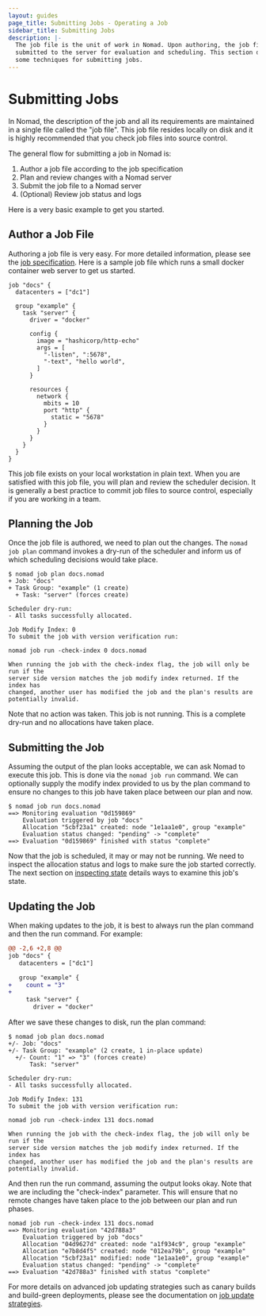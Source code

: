 ```yaml
---
layout: guides
page_title: Submitting Jobs - Operating a Job
sidebar_title: Submitting Jobs
description: |-
  The job file is the unit of work in Nomad. Upon authoring, the job file is
  submitted to the server for evaluation and scheduling. This section discusses
  some techniques for submitting jobs.
---
```


# Submitting Jobs

In Nomad, the description of the job and all its requirements are maintained in
a single file called the "job file". This job file resides locally on disk and
it is highly recommended that you check job files into source control.

The general flow for submitting a job in Nomad is:

1. Author a job file according to the job specification
1. Plan and review changes with a Nomad server
1. Submit the job file to a Nomad server
1. (Optional) Review job status and logs

Here is a very basic example to get you started.

## Author a Job File

Authoring a job file is very easy. For more detailed information, please see the
[job specification](/docs/job-specification). Here is a sample job
file which runs a small docker container web server to get us started.

```hcl
job "docs" {
  datacenters = ["dc1"]

  group "example" {
    task "server" {
      driver = "docker"

      config {
        image = "hashicorp/http-echo"
        args = [
          "-listen", ":5678",
          "-text", "hello world",
        ]
      }

      resources {
        network {
          mbits = 10
          port "http" {
            static = "5678"
          }
        }
      }
    }
  }
}
```

This job file exists on your local workstation in plain text. When you are
satisfied with this job file, you will plan and review the scheduler decision.
It is generally a best practice to commit job files to source control,
especially if you are working in a team.

## Planning the Job

Once the job file is authored, we need to plan out the changes. The `nomad job plan`
command invokes a dry-run of the scheduler and inform us of which scheduling
decisions would take place.

```shell
$ nomad job plan docs.nomad
+ Job: "docs"
+ Task Group: "example" (1 create)
  + Task: "server" (forces create)

Scheduler dry-run:
- All tasks successfully allocated.

Job Modify Index: 0
To submit the job with version verification run:

nomad job run -check-index 0 docs.nomad

When running the job with the check-index flag, the job will only be run if the
server side version matches the job modify index returned. If the index has
changed, another user has modified the job and the plan's results are
potentially invalid.
```

Note that no action was taken. This job is not running. This is a complete
dry-run and no allocations have taken place.

## Submitting the Job

Assuming the output of the plan looks acceptable, we can ask Nomad to execute
this job. This is done via the `nomad job run` command. We can optionally supply
the modify index provided to us by the plan command to ensure no changes to this
job have taken place between our plan and now.

```shell
$ nomad job run docs.nomad
==> Monitoring evaluation "0d159869"
    Evaluation triggered by job "docs"
    Allocation "5cbf23a1" created: node "1e1aa1e0", group "example"
    Evaluation status changed: "pending" -> "complete"
==> Evaluation "0d159869" finished with status "complete"
```

Now that the job is scheduled, it may or may not be running. We need to inspect
the allocation status and logs to make sure the job started correctly. The next
section on [inspecting state](/guides/operating-a-job/inspecting-state)
details ways to examine this job's state.

## Updating the Job

When making updates to the job, it is best to always run the plan command and
then the run command. For example:

```diff
@@ -2,6 +2,8 @@
job "docs" {
   datacenters = ["dc1"]

   group "example" {
+    count = "3"
+
     task "server" {
       driver = "docker"
```

After we save these changes to disk, run the plan command:

```shell
$ nomad job plan docs.nomad
+/- Job: "docs"
+/- Task Group: "example" (2 create, 1 in-place update)
  +/- Count: "1" => "3" (forces create)
      Task: "server"

Scheduler dry-run:
- All tasks successfully allocated.

Job Modify Index: 131
To submit the job with version verification run:

nomad job run -check-index 131 docs.nomad

When running the job with the check-index flag, the job will only be run if the
server side version matches the job modify index returned. If the index has
changed, another user has modified the job and the plan's results are
potentially invalid.
```

And then run the run command, assuming the output looks okay. Note that we are
including the "check-index" parameter. This will ensure that no remote changes
have taken place to the job between our plan and run phases.

```text
nomad job run -check-index 131 docs.nomad
==> Monitoring evaluation "42d788a3"
    Evaluation triggered by job "docs"
    Allocation "04d9627d" created: node "a1f934c9", group "example"
    Allocation "e7b8d4f5" created: node "012ea79b", group "example"
    Allocation "5cbf23a1" modified: node "1e1aa1e0", group "example"
    Evaluation status changed: "pending" -> "complete"
==> Evaluation "42d788a3" finished with status "complete"
```

For more details on advanced job updating strategies such as canary builds and
build-green deployments, please see the documentation on [job update
strategies](/guides/operating-a-job/update-strategies).
